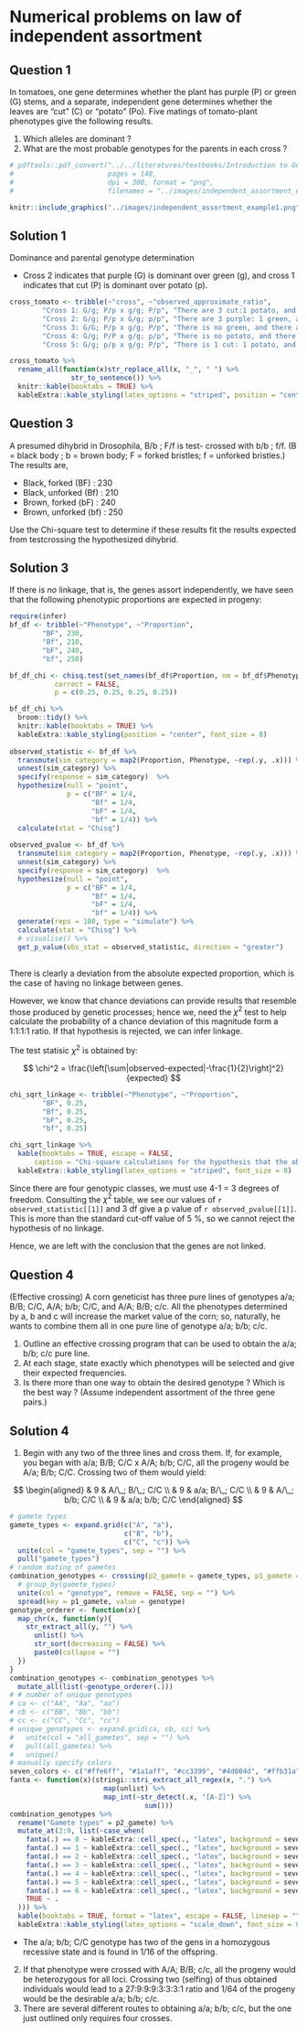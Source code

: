 # Numerical problems on law of independent assortment

## Question 1

In tomatoes, one gene determines whether the plant has purple (P) or green (G) stems, and a separate, independent gene determines whether the leaves are "cut" (C) or "potato" (Po). Five matings of tomato-plant phenotypes give the following results. 

1. Which alleles are dominant ?
2. What are the most probable genotypes for the parents in each cross ?
  
```r
# pdftools::pdf_convert("../../literatures/textbooks/Introduction to Genetic Analysis/Griffiths - An Introduction to Genetic Analysis 11th Edition c2015.pdf",
#                       pages = 148,
#                       dpi = 300, format = "png",
#                       filenames = "../images/independent_assortment_example1.png")

knitr::include_graphics("../images/independent_assortment_example1.png")
```


## Solution 1

Dominance and parental genotype determination

- Cross 2 indicates that purple (G) is dominant over green (g), and cross 1 indicates that cut (P) is dominant over potato (p).

```r
cross_tomato <- tribble(~"cross", ~"observed_approximate_ratio", 
        "Cross 1: G/g; P/p x g/g; P/p", "There are 3 cut:1 potato, and 1 purple: 1 green", 
        "Cross 2: G/g; P/p x G/g; p/p", "There are 3 purple: 1 green, and 1 cut: 1 potato", 
        "Cross 3: G/G; P/p x g/g; P/p", "There is no green, and there are 3 cut: 1 potato", 
        "Cross 4: G/g; P/P x g/g; p/p", "There is no potato, and there is 1 purple: 2", 
        "Cross 5: G/g; p/p x g/g; P/p", "There is 1 cut: 1 potato, and there is 1 purple: 1 green")

cross_tomato %>% 
  rename_all(function(x)str_replace_all(x, "_", " ") %>% 
               str_to_sentence()) %>% 
  knitr::kable(booktabs = TRUE) %>% 
  kableExtra::kable_styling(latex_options = "striped", position = "center", font_size = 10)
```

## Question 3

A presumed dihybrid in Drosophila, B/b ; F/f is test- crossed with b/b ; f/f. (B = black body ; b = brown body; F = forked bristles; f = unforked bristles.) The results are,

- Black, forked (BF) : 230
- Black, unforked (Bf) : 210
- Brown, forked (bF) : 240
- Brown, unforked (bf) : 250

Use the Chi-square test to determine if these results fit the results expected from testcrossing the hypothesized dihybrid.

## Solution 3

If there is _no_ linkage, that is, the genes assort independently, we have seen that the following phenotypic proportions are expected in progeny:

```r
require(infer)
bf_df <- tribble(~"Phenotype", ~"Proportion", 
        "BF", 230,
        "Bf", 210,
        "bF", 240,
        "bf", 250)

bf_df_chi <- chisq.test(set_names(bf_df$Proportion, nm = bf_df$Phenotype), 
           correct = FALSE, 
           p = c(0.25, 0.25, 0.25, 0.25))

bf_df_chi %>% 
  broom::tidy() %>% 
  knitr::kable(booktabs = TRUE) %>% 
  kableExtra::kable_styling(position = "center", font_size = 8)
  
observed_statistic <- bf_df %>% 
  transmute(sim_category = map2(Proportion, Phenotype, ~rep(.y, .x))) %>% 
  unnest(sim_category) %>% 
  specify(response = sim_category)  %>% 
  hypothesize(null = "point", 
              p = c("BF" = 1/4,
                    "Bf" = 1/4,
                    "bF" = 1/4,
                    "bf" = 1/4)) %>% 
  calculate(stat = "Chisq")
  
observed_pvalue <- bf_df %>% 
  transmute(sim_category = map2(Proportion, Phenotype, ~rep(.y, .x))) %>% 
  unnest(sim_category) %>% 
  specify(response = sim_category)  %>% 
  hypothesize(null = "point", 
              p = c("BF" = 1/4,
                    "Bf" = 1/4,
                    "bF" = 1/4,
                    "bf" = 1/4)) %>% 
  generate(reps = 100, type = "simulate") %>%
  calculate(stat = "Chisq") %>%
  # visualise() %>% 
  get_p_value(obs_stat = observed_statistic, direction = "greater")
  
```

There is clearly a deviation from the absolute expected proportion, which is the case of having no linkage between genes.

However, we know that chance deviations can provide results that resemble those produced by genetic processes; hence we, need the $\chi^2$ test to help calculate the probability of a chance deviation of this magnitude form a 1:1:1:1 ratio. If that hypothesis is rejected, we can infer linkage.

The test statisic $\chi^2$ is obtained by:

$$
\chi^2 = \frac{\left[\sum|observed-expected|-\frac{1}{2}\right]^2}{expected}
$$


```r
chi_sqrt_linkage <- tribble(~"Phenotype", ~"Proportion", 
        "BF", 0.25,
        "Bf", 0.25,
        "bF", 0.25,
        "bf", 0.25)

chi_sqrt_linkage %>% 
  kable(booktabs = TRUE, escape = FALSE, 
      caption = "Chi-square calculations for the hypothesis that the observations of four phenotypic classes is obtained due to no linkage between loci B and F.") %>% 
  kableExtra::kable_styling(latex_options = "striped", font_size = 8)
```

<!-- ```{r chi-sqrt-values, echo=FALSE, message=FALSE} -->
<!-- # Set p-values -->
<!-- p <- c(0.995, 0.99, 0.975, 0.95, 0.90, 0.10, 0.05, 0.025, 0.01, 0.005) -->
<!-- # Set degrees of freedom -->
<!-- df <- c(seq(1,20),25,30,35,40,50,100) -->
<!-- # Calculate a matrix of chisq statistics -->
<!-- m <- outer(p, df, function(x,y) qchisq(x,y)) -->
<!-- # Transpose for a better view -->
<!-- m <- t(m) -->
<!-- # Set column and row names -->
<!-- colnames(m) <- rev(p) -->
<!-- rownames(m) <- df -->
<!-- kable(m, format = "latex", booktabs = TRUE, escape = TRUE,  -->
<!--       caption = "The probabilities of exceeding different chi-square values for degrees of freedom from 1 to 50 when the expected hypothesis is true") %>%  -->
<!--   kableExtra::kable_styling(latex_options = "striped", font_size = 5) %>%  -->
<!--   kableExtra::column_spec(6, border_left = TRUE) -->
<!-- ``` -->

Since there are four genotypic classes, we must use 4-1 = 3 degrees of freedom. Consulting the $\chi^2$ table, we see our values of `r observed_statistic[[1]]` and 3 df give a p value of `r observed_pvalue[[1]]`. This is more than the standard cut-off value of 5 %, so we cannot reject the hypothesis of no linkage.

Hence, we are left with the conclusion that the genes are not linked.

## Question 4

(Effective crossing) A corn geneticist has three pure lines of genotypes a/a; B/B; C/C, A/A; b/b; C/C, and A/A; B/B; c/c. All the phenotypes determined by a, b and c will increase the market value of the corn; so, naturally, he wants to combine them all in one pure line of genotype a/a; b/b; c/c.

  1. Outline an effective crossing program that can be used to obtain the a/a; b/b; c/c pure line.
  2. At each stage, state exactly which phenotypes will be selected and give their expected frequencies.
  3. Is there more than one way to obtain the desired genotype ? Which is the best way ? (Assume independent assortment of the three gene pairs.)

## Solution 4

1. Begin with any two of the three lines and cross them. If, for example, you began with a/a; B/B; C/C x A/A; b/b; C/C, all the progeny would be A/a; B/b; C/C. Crossing two of them would yield:

$$
\begin{aligned}
& 9  & A/\_; B/\_; C/C \\
& 9  & a/a; B/\_; C/C \\
& 9  & A/\_; b/b; C/C \\
& 9  & a/a; b/b; C/C
\end{aligned}
$$

\renewcommand{\arraystretch}{2}

```r
# gamete types
gamete_types <- expand.grid(c("A", "a"), 
                            c("B", "b"), 
                            c("C", "c")) %>% 
  unite(col = "gamete_types", sep = "") %>% 
  pull("gamete_types")
# random mating of gametes
combination_genotypes <- crossing(p2_gamete = gamete_types, p1_gamete = gamete_types) %>% 
  # group_by(gamete_types)
  unite(col = "genotype", remove = FALSE, sep = "") %>% 
  spread(key = p1_gamete, value = genotype)
genotype_orderer <- function(x){
  map_chr(x, function(y){
    str_extract_all(y, "") %>% 
      unlist() %>% 
      str_sort(decreasing = FALSE) %>% 
      paste0(collapse = "")
  })
}
combination_genotypes <- combination_genotypes %>% 
  mutate_all(list(~genotype_orderer(.)))
# # number of unique genotypes
# ca <- c("AA", "Aa", "aa")
# cb <- c("BB", "Bb", "bb")
# cc <- c("CC", "Cc", "cc")
# unique_genotypes <- expand.grid(ca, cb, cc) %>% 
#   unite(col = "all_gametes", sep = "") %>% 
#   pull(all_gametes) %>% 
#   unique()
# manually specify colors
seven_colors <- c("#ffe6ff", "#1a1aff", "#cc3399", "#4d004d", "#ffb31a", "#00994d", "#80ffff")
fanta <- function(x)(stringi::stri_extract_all_regex(x, ".") %>%
                       map(unlist) %>%
                       map_int(~str_detect(.x, "[A-Z]") %>%
                                 sum()))
combination_genotypes %>%
  rename("Gamete types" = p2_gamete) %>% 
  mutate_at(2:9, list(~case_when(
    fanta(.) == 0 ~ kableExtra::cell_spec(., "latex", background = seven_colors[1]),
    fanta(.) == 1 ~ kableExtra::cell_spec(., "latex", background = seven_colors[2]),
    fanta(.) == 2 ~ kableExtra::cell_spec(., "latex", background = seven_colors[3]),
    fanta(.) == 3 ~ kableExtra::cell_spec(., "latex", background = seven_colors[4]),
    fanta(.) == 4 ~ kableExtra::cell_spec(., "latex", background = seven_colors[5]),
    fanta(.) == 5 ~ kableExtra::cell_spec(., "latex", background = seven_colors[6]),
    fanta(.) == 6 ~ kableExtra::cell_spec(., "latex", background = seven_colors[7]),
    TRUE ~ .
  ))) %>%
  kable(booktabs = TRUE, format = "latex", escape = FALSE, linesep = "") %>%
  kableExtra::kable_styling(latex_options = "scale_down", font_size = 8)
```

\renewcommand{\arraystretch}{1}

- The a/a; b/b; C/C genotype has two of the gens in a homozygous recessive state and is found in 1/16 of the offspring. 
2. If that phenotype were crossed with A/A; B/B; c/c, all the progeny would be heterozygous for all loci. Crossing two (selfing) of thus obtained individuals would lead to a 27:9:9:9:3:3:3:1 ratio and 1/64 of the progeny would be the desirable a/a; b/b; c/c.
3. There are several different routes to obtaining a/a; b/b; c/c, but the one just outlined only requires four crosses.
